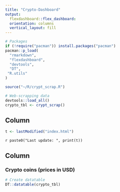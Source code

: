```yaml
---
title: "Crypto-Dashboard"
output: 
  flexdashboard::flex_dashboard:
  orientation: columns
  vertical_layout: fill
---
```

  
```r
# Packages
if (!require("pacman")) install.packages("pacman")
pacman::p_load(
  "rmarkdown",
  "flexdashboard",
  "devtools",
  "DT",
 "R.utils" 
)

source("~/R/crypt_scrap.R")

# Web-scrapping data
devtools::load_all()
crypto_tbl <- crypt_scrap()
```

Column {.sidebar data-width=180}
-----------------------------------------------------------------------

```r
t <- lastModified("index.html")
```

`r paste0("Last update: ", print(t))`

Column
-----------------------------------------------------------------------
  
### Crypto coins (prices in USD)
  
```r
# Create datatable
DT::datatable(crypto_tbl)

```
